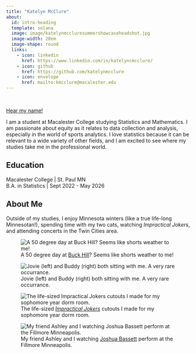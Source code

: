 ```yaml
---
title: "Katelyn McClure"
about:
  id: intro-heading
  template: solana
  image: image/katelynmccluresummershowcaseheadshot.jpg
  image-width: 20em
  image-shape: round
  links:
    - icon: linkedin
      href: https://www.linkedin.com/in/katelyncmcclure/
    - icon: github
      href: https://github.com/katelynmcclure
    - icon: envelope
      href: mailto:kmcclure@macalester.edu
---
```


\

:::{#intro-heading}

[Hear my name!](https://namedrop.io/katelynmcclure)

I am a student at Macalester College studying Statistics and Mathematics. I am passionate about equity as it relates to data collection and analysis, especially in the world of sports analytics. I love statistics because it can be relevant to a wide variety of other fields, and I am excited to see where my studies take me in the professional world.

## Education

Macalester College | St. Paul MN <br>
B.A. in Statistics | Sept 2022 - May 2026

:::

## About Me

Outside of my studies, I enjoy Minnesota winters (like a true life-long Minnesotan!), spending time with my two cats, watching *Impractical Jokers*, and attending concerts in the Twin Cities area. 

::: {layout-nrow=1}
![A 50 degree day at [Buck Hill](https://en.wikipedia.org/wiki/Buck_Hill){target="_blank"}? Seems like shorts weather to me!](image/shortsdaysolo.jpg)

![Jovie (left) and Buddy (right) both sitting with me. A very rare occurrance. ](image/buddyjoviekatelynsquad.JPG)

![The life-sized [*Impractical Jokers*](https://www.youtube.com/watch?v=uT96eX7JJ3Q){target="_blank"} cutouts I made for my sophomore year dorm room.](image/kirk625ij2.jpg)

![My friend Ashley and I watching [Joshua Bassett](https://open.spotify.com/track/1lWtt6T1RiLUrUnGCp2Yci){target="_blank"} perform at the Fillmore Minneapolis.](image/katelynashleyjbass.jpg)
:::
